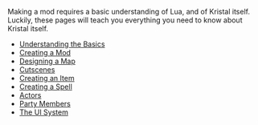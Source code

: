 Making a mod requires a basic understanding of Lua, and of Kristal itself. Luckily, these pages will teach you everything you need to know about Kristal itself.

- [Understanding the Basics](/wiki/basics)
- [Creating a Mod](/wiki/creating-a-mod)
- [Designing a Map](/wiki/designing-a-map)
- [Cutscenes](/wiki/cutscenes)
- [Creating an Item](/wiki/creating-an-item)
- [Creating a Spell](/wiki/creating-a-spell)
- [Actors](/wiki/actors)
- [Party Members](/wiki/party-members)
- [The UI System](/wiki/ui)

